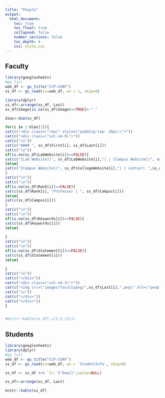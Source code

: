 ```yaml
---
title: "People"
output:
  html_document:
    toc: true
    toc_float: true
    collapsed: false
    number_sections: false
    toc_depth: 4
    css: style.css
---
```


## Faculty


```r
library(googlesheets)
#gs_ls()
web_df <- gs_title("CCP-CUNY")
ss_df <- gs_read(ss=web_df, ws = 1, skip=0)

library(dplyr)
ss_df<-arrange(ss_df, Last)
ss_df$Image[is.na(ss_df$Image)==TRUE]<-" "

dims<-dim(ss_df)

for(i in 1:dims[1]){
cat(c("<div class=\"row\" style=\"padding-top: 30px;\">"))
cat(c("<div class=\"col-sm-9\">"))
cat(c("\n"))
cat(c("#### ", ss_df$First[i], ss_df$Last[i]))
cat(c("\n"))
if(is.na(ss_df$LabWebsite[i])==FALSE){
cat(c("[Lab Website](", ss_df$LabWebsite[i],") | [Campus Website](", ss_df$CollegeWebsite[i],")","| contact:",ss_df$Email[i]))
}else{
cat(c("[Campus Website](", ss_df$CollegeWebsite[i],") | contact: ",ss_df$Email[i]))
}
cat(c("\n"))
cat(c("\n"))
if(is.na(ss_df$Rank[i])==FALSE){
cat(c(ss_df$Rank[i], "Professor | ", ss_df$Campus[i]))
}else{
cat(c(ss_df$Campus[i]))  
}
cat(c("\n"))
cat(c("\n"))
if(is.na(ss_df$Keywords[i])==FALSE){
cat(c(ss_df$Keywords[i]))
}else{
  
}
cat(c("\n"))
cat(c("\n"))
if(is.na(ss_df$Statement[i])==FALSE){
cat(c(ss_df$Statement[i]))
}else{
  
}
cat(c("\n"))
cat(c("</div>"))
cat(c("<div class=\"col-sm-3\">"))
cat(c("<img src=\"images/facultypng/",ss_df$Last[i],".png\" alt=\"peopleimg\">"),sep="")
cat(c("\n"))
cat(c("</div>"))
cat(c("</div>"))
}


#knitr::kable(ss_df[,c(1:3,13)])


```


## Students

```r
library(googlesheets)
library(dplyr)
#gs_ls()
web_df <- gs_title("CCP-CUNY")
ss_df <- gs_read(ss=web_df, ws = 'StudentInfo', skip=0)

ss_df <- ss_df %>% `[<-`("Email",value=NULL)

ss_df<-arrange(ss_df, Last)

knitr::kable(ss_df)

```